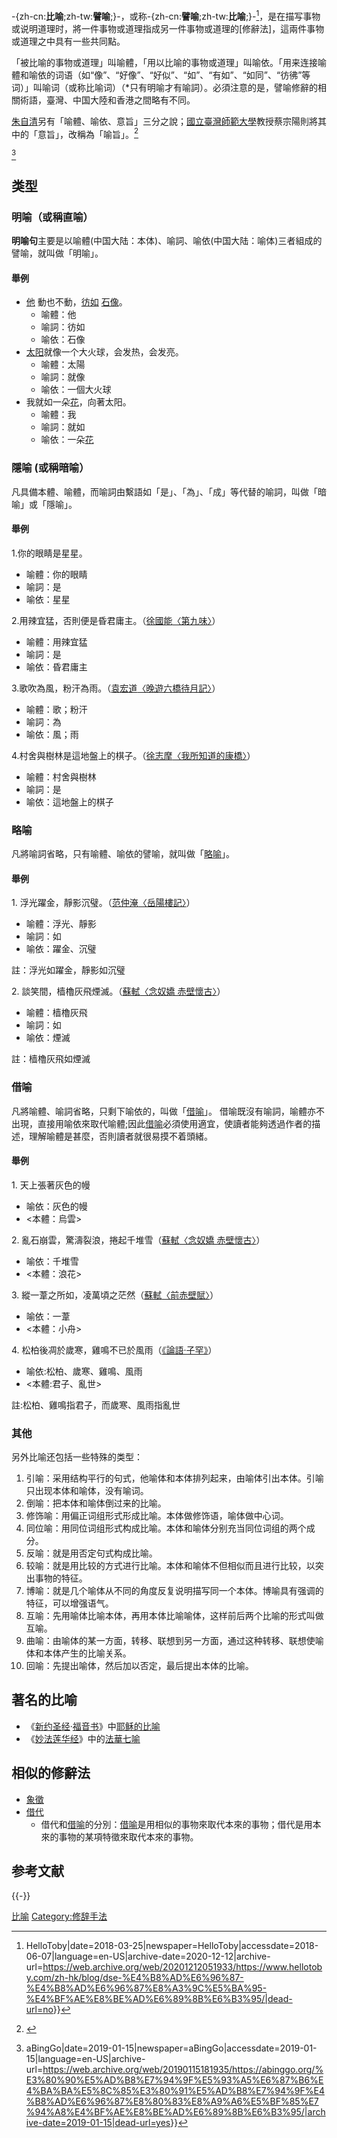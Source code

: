{{noteTA
|T=zh-cn:比喻;zh-tw:譬喻
}}
{{Refimprove|time=2013-10-7}}
{{not|譬喻 (佛教)}}

-{zh-cn:'''比喻''';zh-tw:'''譬喻''';}-，或称-{zh-cn:'''譬喻''';zh-tw:'''比喻''';}-<ref>{{Cite news|url=https://www.hellotoby.com/zh-hk/blog/dse-%E4%B8%AD%E6%96%87-%E4%B8%AD%E6%96%87%E8%A3%9C%E5%BA%95-%E4%BF%AE%E8%BE%AD%E6%89%8B%E6%B3%95/|title=【 DSE 中文 】 中文補底 ：考試必備 修辭手法 大全 {{!}} HelloToby|date=2018-03-25|newspaper=HelloToby|accessdate=2018-06-07|language=en-US|archive-date=2020-12-12|archive-url=https://web.archive.org/web/20201212051933/https://www.hellotoby.com/zh-hk/blog/dse-%E4%B8%AD%E6%96%87-%E4%B8%AD%E6%96%87%E8%A3%9C%E5%BA%95-%E4%BF%AE%E8%BE%AD%E6%89%8B%E6%B3%95/|dead-url=no}}</ref>，是在描写事物或说明道理时，將一件事物或道理指成另一件事物或道理的[修辭法]，這兩件事物或道理之中具有一些共同點。

「被比喻的事物或道理」叫喻體，「用以比喻的事物或道理」叫喻依。「用来连接喻體和喻依的词语（如“像”、“好像”、“好似”、“如”、“有如”、“如同”、“彷彿”等词）」叫喻词（或称比喻词）（*只有明喻才有喻詞）。必須注意的是，譬喻修辭的相關術語，臺灣、中国大陸和香港之間略有不同。

[[朱自清|朱自清]]另有「喻體、喻依、意旨」三分之說；[[國立臺灣師範大學|國立臺灣師範大學]]教授蔡宗陽則將其中的「意旨」，改稱為「喻旨」。<ref name=yuwen>{{Cite book | author = 课程教材研究所 中学语文课程教材研究开发中心 | title =语文 九年级 上册 | location = 北京市 | publisher = 人民教育出版社 | date = 2003年6月 | pages = 266 | ISBN = 9787107165726 | accessdate = 2013-10-07 | url =  | language = zh-hans | quote =  }}</ref>

<ref>{{Cite news|url=https://abinggo.org/%E3%80%90%E5%AD%B8%E7%94%9F%E5%93%A5%E6%87%B6%E4%BA%BA%E5%8C%85%E3%80%91%E5%AD%B8%E7%94%9F%E4%B8%AD%E6%96%87%E8%80%83%E8%A9%A6%E5%BF%85%E7%94%A8%E4%BF%AE%E8%BE%AD%E6%89%8B%E6%B3%95/|title=【【學生哥懶人包】學生中文考試必用修辭手法 {{!}} aBingGo|date=2019-01-15|newspaper=aBingGo|accessdate=2019-01-15|language=en-US|archive-url=https://web.archive.org/web/20190115181935/https://abinggo.org/%E3%80%90%E5%AD%B8%E7%94%9F%E5%93%A5%E6%87%B6%E4%BA%BA%E5%8C%85%E3%80%91%E5%AD%B8%E7%94%9F%E4%B8%AD%E6%96%87%E8%80%83%E8%A9%A6%E5%BF%85%E7%94%A8%E4%BF%AE%E8%BE%AD%E6%89%8B%E6%B3%95/|archive-date=2019-01-15|dead-url=yes}}</ref>

== 类型 ==
=== 明喻（或稱直喻） ===
{{main|明喻}}
'''明喻句'''主要是以喻體(中国大陆：本体)、喻詞、喻依(中国大陆：喻体)三者組成的譬喻，就叫做「明喻」。

==== 舉例 ====
* <span style="text-decoration: underline;">他</span> 動也不動，<span style="text-decoration: underline;">彷如</span> <span style="text-decoration: underline;">石像</span>。
** 喻體：他
** 喻詞：彷如
** 喻依：石像
* [[太阳|太阳]]就像一个大火球，会发热，会发亮。
** 喻體：太陽
** 喻詞：就像
** 喻依：一個大火球
* 我就如一朵[[花|花]]，向著太阳。
** 喻體：我
** 喻詞：就如
** 喻依：一朵[[花|花]]

=== 隱喻 (或稱暗喻） ===
{{main|隱喻}}
凡具備本體、喻體，而喻詞由繫語如「是」、「為」、「成」等代替的喻詞，叫做「暗喻」或「隱喻」。

==== 舉例 ====
1.你的眼睛是星星。
* 喻體：你的眼睛
* 喻詞：是
* 喻依：星星

2.用辣宜猛，否則便是昏君庸主。（[[徐國能|徐國能]][[〈第九味〉|〈第九味〉]]）
* 喻體：用辣宜猛
* 喻詞：是
* 喻依：昏君庸主

3.歌吹為風，粉汗為雨。（[[袁宏道|袁宏道]][[〈晚遊六橋待月記〉|〈晚遊六橋待月記〉]]）
* 喻體：歌；粉汗
* 喻詞：為
* 喻依：風；雨

4.村舍與樹林是這地盤上的棋子。（[[徐志摩|徐志摩]][[〈我所知道的康橋〉|〈我所知道的康橋〉]]）
* 喻體：村舍與樹林
* 喻詞：是
* 喻依：這地盤上的棋子

=== 略喻 ===
{{main|略喻}}
凡將喻詞省略，只有喻體、喻依的譬喻，就叫做「[[略喻|略喻]]」。

==== 舉例 ====
1. 浮光躍金，靜影沉璧。（[[范仲淹|范仲淹]][[〈岳陽樓記〉|〈岳陽樓記〉]]）
* 喻體：浮光、靜影
* 喻詞：如
* 喻依：躍金、沉璧
註：浮光如躍金，靜影如沉璧

2. 談笑間，樯櫓灰飛煙滅。（[[蘇軾|蘇軾]][[〈念奴嬌_赤壁懷古〉|〈念奴嬌 赤壁懷古〉]]）
* 喻體：樯櫓灰飛
* 喻詞：如
* 喻依：煙滅
註：樯櫓灰飛如煙滅

=== 借喻 ===
{{main|借喻}}
凡將喻體、喻詞省略，只剩下喻依的，叫做「[[借喻|借喻]]」。
借喻既沒有喻詞，喻體亦不出現，直接用喻依來取代喻體;因此[[借喻|借喻]]必須使用適宜，使讀者能夠透過作者的描述，理解喻體是甚麼，否則讀者就很易摸不着頭緒。

==== 舉例 ====
1. 天上張著灰色的幔 
* 喻依：灰色的幔
* <本體：烏雲>
2. 亂石崩雲，驚濤裂浪，捲起千堆雪（[[蘇軾|蘇軾]][[〈念奴嬌_赤壁懷古〉|〈念奴嬌 赤壁懷古〉]]）
* 喻依：千堆雪
* <本體：浪花>
3. 縱一葦之所如，凌萬頃之茫然（[[蘇軾|蘇軾]][[〈前赤壁賦〉|〈前赤壁賦〉]]）
* 喻依：一葦
* <本體：小舟>
4. 松柏後凋於歲寒，雞鳴不已於風雨（[[《論語·子罕》|《論語·子罕》]]）
*喻依:松柏、歲寒、雞鳴、風雨
*<本體:君子、亂世>
註:松柏、雞鳴指君子，而歲寒、風雨指亂世

=== 其他 ===
另外比喻还包括一些特殊的类型：
# 引喻：采用结构平行的句式，他喻体和本体排列起来，由喻体引出本体。引喻只出现本体和喻体，没有喻词。
# 倒喻：把本体和喻体倒过来的比喻。
# 修饰喻：用偏正词组形式形成比喻。本体做修饰语，喻体做中心词。
# 同位喻：用同位词组形式构成比喻。本体和喻体分别充当同位词组的两个成分。
# 反喻：就是用否定句式构成比喻。
# 较喻：就是用比较的方式进行比喻。本体和喻体不但相似而且进行比较，以突出事物的特征。
# 博喻：就是几个喻体从不同的角度反复说明描写同一个本体。博喻具有强调的特征，可以增强语气。
# 互喻：先用喻体比喻本体，再用本体比喻喻体，这样前后两个比喻的形式叫做互喻。
# 曲喻：由喻体的某一方面，转移、联想到另一方面，通过这种转移、联想使喻体和本体产生的比喻关系。
# 回喻：先提出喻体，然后加以否定，最后提出本体的比喻。

== 著名的比喻 ==
* 《[[新约圣经|新约圣经]]·[[福音书|福音书]]》中[[耶稣的比喻|耶稣的比喻]]
* 《[[妙法莲华经|妙法莲华经]]》中的[[法華七喻|法華七喻]]

== 相似的修辭法 ==
* [[象徵|象徵]]
* [[借代|借代]]
** 借代和[[借喻|借喻]]的分別：[[借喻|借喻]]是用相似的事物來取代本來的事物；借代是用本來的事物的某項特徵來取代本來的事物。

== 参考文献 ==
{{Reflist}}

{{-}}
{{修辭方法}}

[[Category:比喻|]]
[[Category:修辞手法|Category:修辞手法]]